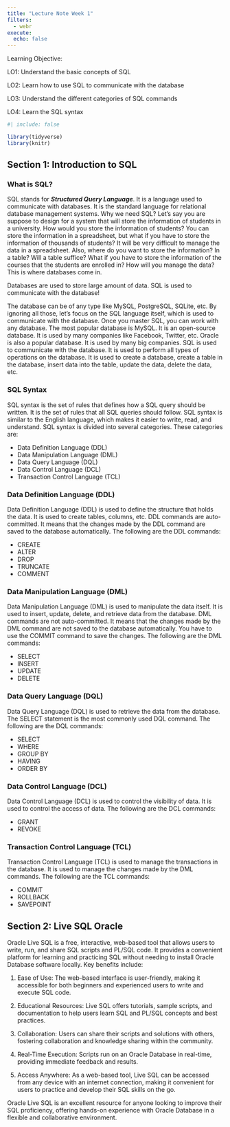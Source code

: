 ```yaml
---
title: "Lecture Note Week 1"
filters: 
  - webr
execute: 
  echo: false
---
```


::: callout-note
Learning Objective:

LO1: Understand the basic concepts of SQL

LO2: Learn how to use SQL to communicate with the database

LO3: Understand the different categories of SQL commands

LO4: Learn the SQL syntax

:::

```r
#| include: false

library(tidyverse)
library(knitr)
```

## 

## Section 1: Introduction to SQL

### What is SQL?

SQL stands for ***Structured Query Language***. It is a language used to communicate with databases. It is the standard language for relational database management systems. Why we need SQL? Let's say you are suppose to design for a system that will store the information of students in a university. How would you store the information of students? You can store the information in a spreadsheet, but what if you have to store the information of thousands of students? It will be very difficult to manage the data in a spreadsheet. Also, where do you want to store the information? In a table? Will a table suffice? What if you have to store the information of the courses that the students are enrolled in? How will you manage the data? This is where databases come in.

Databases are used to store large amount of data. SQL is used to communicate with the database!

The database can be of any type like MySQL, PostgreSQL, SQLite, etc. By ignoring all those, let's focus on the SQL language itself, which is used to communicate with the database. Once you master SQL, you can work with any database. The most popular database is MySQL. It is an open-source database. It is used by many companies like Facebook, Twitter, etc. Oracle is also a popular database. It is used by many big companies. SQL is used to communicate with the database. It is used to perform all types of operations on the database. It is used to create a database, create a table in the database, insert data into the table, update the data, delete the data, etc.

### SQL Syntax

SQL syntax is the set of rules that defines how a SQL query should be written. It is the set of rules that all SQL queries should follow. SQL syntax is similar to the English language, which makes it easier to write, read, and understand. SQL syntax is divided into several categories. These categories are:

-   Data Definition Language (DDL)
-   Data Manipulation Language (DML)
-   Data Query Language (DQL)
-   Data Control Language (DCL)
-   Transaction Control Language (TCL)

### Data Definition Language (DDL)

Data Definition Language (DDL) is used to define the structure that holds the data. It is used to create tables, columns, etc. DDL commands are auto-committed. It means that the changes made by the DDL command are saved to the database automatically. The following are the DDL commands:

-   CREATE
-   ALTER
-   DROP
-   TRUNCATE
-   COMMENT

### Data Manipulation Language (DML)

Data Manipulation Language (DML) is used to manipulate the data itself. It is used to insert, update, delete, and retrieve data from the database. DML commands are not auto-committed. It means that the changes made by the DML command are not saved to the database automatically. You have to use the COMMIT command to save the changes. The following are the DML commands:

-   SELECT
-   INSERT
-   UPDATE
-   DELETE

### Data Query Language (DQL)

Data Query Language (DQL) is used to retrieve the data from the database. The SELECT statement is the most commonly used DQL command. The following are the DQL commands:

-   SELECT
-   WHERE
-   GROUP BY
-   HAVING
-   ORDER BY

### Data Control Language (DCL)

Data Control Language (DCL) is used to control the visibility of data. It is used to control the access of data. The following are the DCL commands:

-   GRANT
-   REVOKE

### Transaction Control Language (TCL)

Transaction Control Language (TCL) is used to manage the transactions in the database. It is used to manage the changes made by the DML commands. The following are the TCL commands:

-   COMMIT
-   ROLLBACK
-   SAVEPOINT

## Section 2: Live SQL Oracle

Oracle Live SQL is a free, interactive, web-based tool that allows users to write, run, and share SQL scripts and PL/SQL code. It provides a convenient platform for learning and practicing SQL without needing to install Oracle Database software locally. Key benefits include:

1.  Ease of Use: The web-based interface is user-friendly, making it accessible for both beginners and experienced users to write and execute SQL code.

2.  Educational Resources: Live SQL offers tutorials, sample scripts, and documentation to help users learn SQL and PL/SQL concepts and best practices.

3.  Collaboration: Users can share their scripts and solutions with others, fostering collaboration and knowledge sharing within the community.

4.  Real-Time Execution: Scripts run on an Oracle Database in real-time, providing immediate feedback and results.

5.  Access Anywhere: As a web-based tool, Live SQL can be accessed from any device with an internet connection, making it convenient for users to practice and develop their SQL skills on the go.

Oracle Live SQL is an excellent resource for anyone looking to improve their SQL proficiency, offering hands-on experience with Oracle Database in a flexible and collaborative environment.
